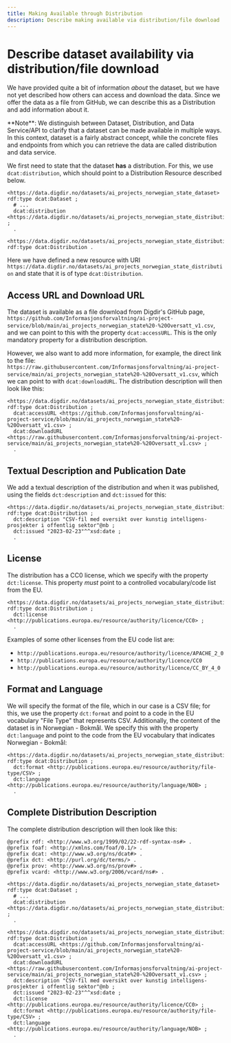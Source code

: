 ```yaml
---
title: Making Available through Distribution
description: Describe making available via distribution/file download
---
```


# Describe dataset availability via distribution/file download

We have provided quite a bit of information _about_ the dataset, but we have not yet described how others can access and download the data. Since we offer the data as a file from GitHub, we can describe this as a Distribution and add information about it.

<Alert size='sm'>
    **Note**: We distinguish between Dataset, Distribution, and Data Service/API to clarify that a dataset can be made
    available in multiple ways. In this context, dataset is a fairly abstract concept, while the concrete files and
    endpoints from which you can retrieve the data are called distribution and data service.
</Alert>

We first need to state that the dataset **has** a distribution. For this, we use `dcat:distribution`, which should point to a Distribution Resource described below.

```turtle
<https://data.digdir.no/datasets/ai_projects_norwegian_state_dataset> rdf:type dcat:Dataset ;
  # ...
  dcat:distribution <https://data.digdir.no/datasets/ai_projects_norwegian_state_distribution> ;
  .

<https://data.digdir.no/datasets/ai_projects_norwegian_state_distribution> rdf:type dcat:Distribution .
```

Here we have defined a new resource with URI `https://data.digdir.no/datasets/ai_projects_norwegian_state_distribution` and state that it is of type `dcat:Distribution`.

## Access URL and Download URL

The dataset is available as a file download from Digdir's GitHub page, `https://github.com/Informasjonsforvaltning/ai-project-service/blob/main/ai_projects_norwegian_state%20-%20Oversatt_v1.csv`, and we can point to this with the property `dcat:accessURL`. This is the only mandatory property for a distribution description.

However, we also want to add more information, for example, the direct link to the file: `https://raw.githubusercontent.com/Informasjonsforvaltning/ai-project-service/main/ai_projects_norwegian_state%20-%20Oversatt_v1.csv`, which we can point to with `dcat:downloadURL`. The distribution description will then look like this:

```turtle
<https://data.digdir.no/datasets/ai_projects_norwegian_state_distribution> rdf:type dcat:Distribution ;
  dcat:accessURL <https://github.com/Informasjonsforvaltning/ai-project-service/blob/main/ai_projects_norwegian_state%20-%20Oversatt_v1.csv> ;
  dcat:downloadURL <https://raw.githubusercontent.com/Informasjonsforvaltning/ai-project-service/main/ai_projects_norwegian_state%20-%20Oversatt_v1.csv> ;
  .
```

## Textual Description and Publication Date

We add a textual description of the distribution and when it was published, using the fields `dct:description` and `dct:issued` for this:

```turtle
<https://data.digdir.no/datasets/ai_projects_norwegian_state_distribution> rdf:type dcat:Distribution ;
  dct:description "CSV-fil med oversikt over kunstig intelligens-prosjekter i offentlig sektor"@nb ;
  dct:issued "2023-02-23"^^xsd:date ;
  .
```

## License

The distribution has a CC0 license, which we specify with the property `dct:license`. This property _must_ point to a controlled vocabulary/code list from the EU.

```turtle
<https://data.digdir.no/datasets/ai_projects_norwegian_state_distribution> rdf:type dcat:Distribution ;
  dct:license <http://publications.europa.eu/resource/authority/licence/CC0> ;
  .
```

Examples of some other licenses from the EU code list are:

- `http://publications.europa.eu/resource/authority/licence/APACHE_2_0`
- `http://publications.europa.eu/resource/authority/licence/CC0`
- `http://publications.europa.eu/resource/authority/licence/CC_BY_4_0`

## Format and Language

We will specify the format of the file, which in our case is a CSV file; for this, we use the property `dct:format` and point to a code in the EU vocabulary "File Type" that represents CSV.
Additionally, the content of the dataset is in Norwegian - Bokmål. We specify this with the property `dct:language` and point to the code from the EU vocabulary that indicates Norwegian - Bokmål:

```turtle
<https://data.digdir.no/datasets/ai_projects_norwegian_state_distribution> rdf:type dcat:Distribution ;
  dct:format <http://publications.europa.eu/resource/authority/file-type/CSV> ;
  dct:language <http://publications.europa.eu/resource/authority/language/NOB> ;
  .
```

## Complete Distribution Description

The complete distribution description will then look like this:

```turtle
@prefix rdf: <http://www.w3.org/1999/02/22-rdf-syntax-ns#> .
@prefix foaf: <http://xmlns.com/foaf/0.1/> .
@prefix dcat: <http://www.w3.org/ns/dcat#> .
@prefix dct: <http://purl.org/dc/terms/> .
@prefix prov: <http://www.w3.org/ns/prov#> .
@prefix vcard: <http://www.w3.org/2006/vcard/ns#> .

<https://data.digdir.no/datasets/ai_projects_norwegian_state_dataset> rdf:type dcat:Dataset ;
  # ...
  dcat:distribution <https://data.digdir.no/datasets/ai_projects_norwegian_state_distribution> ;
  .

<https://data.digdir.no/datasets/ai_projects_norwegian_state_distribution> rdf:type dcat:Distribution ;
  dcat:accessURL <https://github.com/Informasjonsforvaltning/ai-project-service/blob/main/ai_projects_norwegian_state%20-%20Oversatt_v1.csv> ;
  dcat:downloadURL <https://raw.githubusercontent.com/Informasjonsforvaltning/ai-project-service/main/ai_projects_norwegian_state%20-%20Oversatt_v1.csv> ;
  dct:description "CSV-fil med oversikt over kunstig intelligens-prosjekter i offentlig sektor"@nb ;
  dct:issued "2023-02-23"^^xsd:date ;
  dct:license <http://publications.europa.eu/resource/authority/licence/CC0> ;
  dct:format <http://publications.europa.eu/resource/authority/file-type/CSV> ;
  dct:language <http://publications.europa.eu/resource/authority/language/NOB> ;
  .
```
